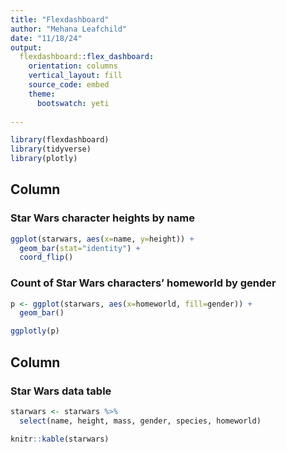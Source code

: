 ```yaml
---
title: "Flexdashboard"
author: "Mehana Leafchild"
date: "11/18/24"
output: 
  flexdashboard::flex_dashboard:
    orientation: columns
    vertical_layout: fill
    source_code: embed
    theme:
      bootswatch: yeti
      
---
```

```r
library(flexdashboard)
library(tidyverse)
library(plotly)
```

Column {data-width=350}
-----------------------------------------------------------------------

### Star Wars character heights by name

```r
ggplot(starwars, aes(x=name, y=height)) +
  geom_bar(stat="identity") +
  coord_flip()
```

### Count of Star Wars characters' homeworld by gender

```r
p <- ggplot(starwars, aes(x=homeworld, fill=gender)) +
  geom_bar()

ggplotly(p)
```

Column {data-width=650}
-----------------------------------------------------------------------
### Star Wars data table

```r
starwars <- starwars %>% 
  select(name, height, mass, gender, species, homeworld)

knitr::kable(starwars)
```